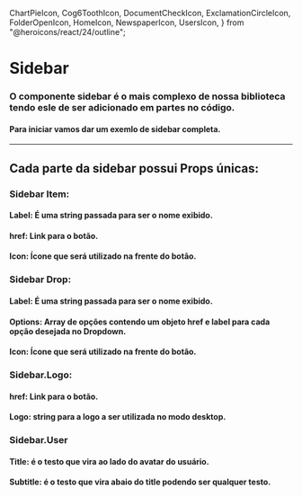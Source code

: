   ChartPieIcon,
  Cog6ToothIcon,
  DocumentCheckIcon,
  ExclamationCircleIcon,
  FolderOpenIcon,
  HomeIcon,
  NewspaperIcon,
  UsersIcon,
} from "@heroicons/react/24/outline";

<Meta of={SidebarStories} />

# Sidebar

### O componente sidebar é o mais complexo de nossa biblioteca tendo esle de ser adicionado em partes no código.

#### Para iniciar vamos dar um exemlo de sidebar completa.

<Canvas>
  <Sidebar>
        <Sidebar.Logo logo="https://switchdreams.com.br/og_image.png"></Sidebar.Logo>
        <Sidebar.Group>
          <Sidebar.Item label="Home" href="" icon={HomeIcon}></Sidebar.Item>
          <Sidebar.Dropdown
            label="Dashboard"
            icon={ChartPieIcon}
            options={[
              { label: "Overview", href: "" },
              { label: "Notifications", href: "" },
              { label: "Analytics", href: "" },
              { label: "Reports", href: "" },
            ]}
          ></Sidebar.Dropdown>
          <Sidebar.Dropdown
            label="Projects"
            icon={FolderOpenIcon}
            options={[
              { label: "Project 1", href: "" },
              { label: "Project 2", href: "" },
              { label: "Project 3", href: "" },
            ]}
          ></Sidebar.Dropdown>
          <Sidebar.Item label="Tasks" href="" icon={DocumentCheckIcon}></Sidebar.Item>
          <Sidebar.Item label="Reporting" href="" icon={NewspaperIcon}></Sidebar.Item>
          <Sidebar.Item label="Users" href="" icon={UsersIcon}></Sidebar.Item>
        </Sidebar.Group>
        <Sidebar.Footer>
          <Sidebar.Item label="Support" href="" icon={ExclamationCircleIcon}></Sidebar.Item>
          <Sidebar.Item label="Settings" href="" icon={Cog6ToothIcon}></Sidebar.Item>
          <hr className="mb-10 mt-8 h-px w-full" />
          <Sidebar.User Username="Switch Dreams" Userhash="switchDreams">
            <Avatar name="F" avatarUrl="" size="sm"></Avatar>
          </Sidebar.User>
        </Sidebar.Footer>
  </Sidebar>
</Canvas>

<Controls />

## Cada parte da sidebar possui Props únicas:

### Sidebar Item:

#### Label: É uma string passada para ser o nome exibido.
#### href: Link para o botão.
#### Icon: Ícone que será utilizado na frente do botão.

### Sidebar Drop:

#### Label: É uma string passada para ser o nome exibido.
#### Options: Array de opções contendo um objeto href e label para cada opção desejada no Dropdown.
#### Icon: Ícone que será utilizado na frente do botão.

### Sidebar.Logo:

#### href: Link para o botão.
#### Logo: string para a logo a ser utilizada no modo desktop.

### Sidebar.User

#### Title: é o testo que vira ao lado do avatar do usuário.
#### Subtitle: é o testo que vira abaio do title podendo ser qualquer testo.
